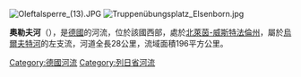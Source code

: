 {{Infobox river|name=奧勒夫河|discharge1_max=|basin_population=|basin_landmarks=|basin_size=196.073 km² {{GeoQuelle|DE-NW|TIM}}|discharge1_location=|discharge1_min=|discharge1_avg=|tributaries_right=|mouth_coordinates={{Coord|50.5725|6.5003|type:river_region:DE-NW|format=dms|display=inline}}|tributaries_left=|waterbodies=水库: [[奧勒夫水库|奧勒夫水库]]|ports=|bridges=|custom_label=References|custom_data=|mouth_elevation=ca. {{Höhe|334|DE-NHN|link=true}}|mouth_location=从[[格明德|格明德]]流入[[乌尔夫特|乌尔夫特]]|map=|subdivision_name1=[[德国|德国]] 以及 [[比利时|比利时]]|map_size=|map_caption=|image=Gemünd Olef Urft.JPG|image_size=|image_caption=奧勒夫河 和 Urft 的汇流处 [[格明德|格明德]]|subdivision_type1=国家|subdivision_type2=|source1_elevation=ca. {{Höhe|639|DE-NHN|link=true }}|subdivision_name2=|length=27.9 km {{GeoQuelle|DE-NW|TIM}}|width_avg=|depth_avg=|source1_location=[[海伦塔尔|拉姆沙伊德]]西部|source1_coordinates={{Coord|50.44105|6.37625|type:river_region:BE-WAL|format=dms|display=inline,title}}|extra=[[File:Rurverlauf.JPG|frameless]]<div>奧勒夫河，乌尔夫特的支流</div>}}[[Image:Oleftalsperre_(13).JPG|right]]
[[Image:Truppenübungsplatz_Elsenborn.jpg|right]]

'''奧勒夫河'''（{{lang-de|Olef}}），是[[德國|德國]]的河流，位於該國西部，處於[[北萊茵-威斯特法倫州|北萊茵-威斯特法倫州]]，屬於[[烏爾夫特河|烏爾夫特河]]的左支流，河道全長28公里，流域面積196平方公里。

{{Germany-geo-stub}}
[[Category:德國河流|Category:德國河流]]
[[Category:列日省河流|Category:列日省河流]]